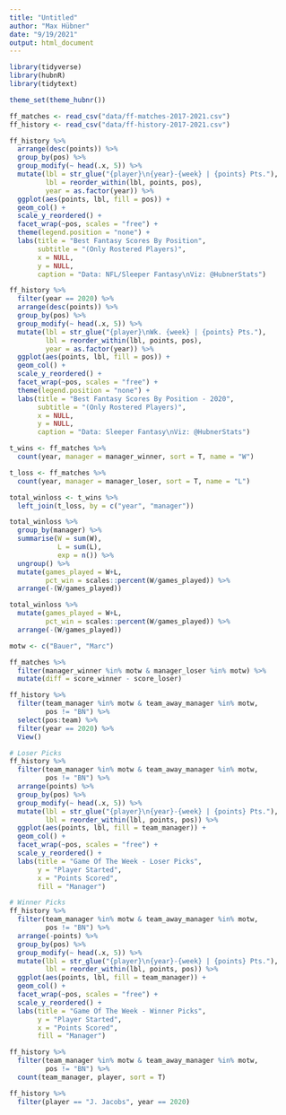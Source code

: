 ```yaml
---
title: "Untitled"
author: "Max Hübner"
date: "9/19/2021"
output: html_document
---
```



```r
library(tidyverse)
library(hubnR)
library(tidytext)

theme_set(theme_hubnr())
```

```r
ff_matches <- read_csv("data/ff-matches-2017-2021.csv")
ff_history <- read_csv("data/ff-history-2017-2021.csv")
```

```r
ff_history %>% 
  arrange(desc(points)) %>% 
  group_by(pos) %>% 
  group_modify(~ head(.x, 5)) %>%
  mutate(lbl = str_glue("{player}\n{year}-{week} | {points} Pts."),
         lbl = reorder_within(lbl, points, pos),
         year = as.factor(year)) %>% 
  ggplot(aes(points, lbl, fill = pos)) +
  geom_col() +
  scale_y_reordered() + 
  facet_wrap(~pos, scales = "free") + 
  theme(legend.position = "none") +
  labs(title = "Best Fantasy Scores By Position",
       subtitle = "(Only Rostered Players)",
       x = NULL,
       y = NULL,
       caption = "Data: NFL/Sleeper Fantasy\nViz: @HubnerStats")
```

```r
ff_history %>% 
  filter(year == 2020) %>% 
  arrange(desc(points)) %>% 
  group_by(pos) %>% 
  group_modify(~ head(.x, 5)) %>%
  mutate(lbl = str_glue("{player}\nWk. {week} | {points} Pts."),
         lbl = reorder_within(lbl, points, pos),
         year = as.factor(year)) %>% 
  ggplot(aes(points, lbl, fill = pos)) +
  geom_col() +
  scale_y_reordered() + 
  facet_wrap(~pos, scales = "free") + 
  theme(legend.position = "none") +
  labs(title = "Best Fantasy Scores By Position - 2020",
       subtitle = "(Only Rostered Players)",
       x = NULL,
       y = NULL,
       caption = "Data: Sleeper Fantasy\nViz: @HubnerStats")
```

```r
t_wins <- ff_matches %>% 
  count(year, manager = manager_winner, sort = T, name = "W")

t_loss <- ff_matches %>% 
  count(year, manager = manager_loser, sort = T, name = "L")

total_winloss <- t_wins %>% 
  left_join(t_loss, by = c("year", "manager"))

total_winloss %>% 
  group_by(manager) %>% 
  summarise(W = sum(W),
            L = sum(L),
            exp = n()) %>% 
  ungroup() %>% 
  mutate(games_played = W+L,
         pct_win = scales::percent(W/games_played)) %>% 
  arrange(-(W/games_played))

total_winloss %>% 
  mutate(games_played = W+L,
         pct_win = scales::percent(W/games_played)) %>% 
  arrange(-(W/games_played))
```


```r
motw <- c("Bauer", "Marc")
```

```r
ff_matches %>% 
  filter(manager_winner %in% motw & manager_loser %in% motw) %>% 
  mutate(diff = score_winner - score_loser)
```


```r
ff_history %>% 
  filter(team_manager %in% motw & team_away_manager %in% motw,
         pos != "BN") %>% 
  select(pos:team) %>% 
  filter(year == 2020) %>% 
  View()
```

```r
# Loser Picks
ff_history %>% 
  filter(team_manager %in% motw & team_away_manager %in% motw,
         pos != "BN") %>% 
  arrange(points) %>% 
  group_by(pos) %>% 
  group_modify(~ head(.x, 5)) %>%
  mutate(lbl = str_glue("{player}\n{year}-{week} | {points} Pts."),
         lbl = reorder_within(lbl, points, pos)) %>% 
  ggplot(aes(points, lbl, fill = team_manager)) +
  geom_col() +
  facet_wrap(~pos, scales = "free") +
  scale_y_reordered() + 
  labs(title = "Game Of The Week - Loser Picks",
       y = "Player Started",
       x = "Points Scored",
       fill = "Manager")
```

```r
# Winner Picks
ff_history %>% 
  filter(team_manager %in% motw & team_away_manager %in% motw,
         pos != "BN") %>% 
  arrange(-points) %>% 
  group_by(pos) %>% 
  group_modify(~ head(.x, 5)) %>%
  mutate(lbl = str_glue("{player}\n{year}-{week} | {points} Pts."),
         lbl = reorder_within(lbl, points, pos)) %>% 
  ggplot(aes(points, lbl, fill = team_manager)) +
  geom_col() +
  facet_wrap(~pos, scales = "free") +
  scale_y_reordered() + 
  labs(title = "Game Of The Week - Winner Picks",
       y = "Player Started",
       x = "Points Scored",
       fill = "Manager")
```

```r
ff_history %>% 
  filter(team_manager %in% motw & team_away_manager %in% motw,
         pos != "BN") %>% 
  count(team_manager, player, sort = T)
```

```r
ff_history %>% 
  filter(player == "J. Jacobs", year == 2020)
```